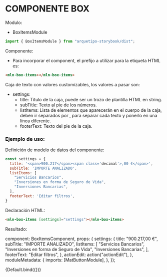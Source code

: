 
<Meta title="Componentes/Panels/Box" />

# COMPONENTE BOX

Modulo:

- BoxItemsModule

```js live=true
import { BoxItemsModule } from "arquetipo-storybook/dist";
```

Componente:

- Para incorporar el component, el prefijo a utilizar para la etiqueta HTML es:

```html live=true
<mln-box-items></mln-box-items>
```

Caja de texto con valores customizables, los valores a pasar son:
- settings:
  - title: Título de la caja, puede ser un trozo de plantilla HTML en string.
  - subTitle: Texto al pie de los números.
  - listItems: Lista de elementos que aparecerán en el cuerpo de la caja, deben ir separados por , para separar cada texto y ponerlo en una línea diferente.
  - footerText: Texto del pie de la caja.

### Ejemplo de uso:

Definición de modelo de datos del componente:

```js live=true
const settings = {
  title: '<span>900.217</span><span class='decimal'>,00 €</span>',
  subTitle: 'IMPORTE ANALIZADO',
  listItems: [
    "Servicios Bancarios",
    "Inversiones en forma de Seguro de Vida",
    "Inversiones Bancarias",
  ],
  footerText: 'Editar filtros',
}
```

Declaración HTML:

```html live=true
<mln-box-items [settings]="settings"></mln-box-items>
```

Resultado:

  component: BoxItemsComponent,
  props: {
    settings: {
      title: "<span>900.217</span><span class='decimal'>,00 €</span>",
      subTitle: "IMPORTE ANALIZADO",
      listItems: [
        "Servicios Bancarios",
        "Inversiones en forma de Seguro de Vida",
        "Inversiones Bancarias",
      ],
      footerText: "Editar filtros",
    },
    actionEdit: action("actionEdit"),
  },
  moduleMetadata: {
    imports: [MatButtonModule],
  },
});

<Canvas>
  <Story name="Default">{Default.bind({})}</Story>
</Canvas>
